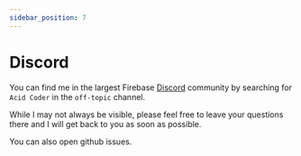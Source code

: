 ```yaml
---
sidebar_position: 7
---
```


# Discord

You can find me in the largest Firebase [Discord](https://discord.com/invite/BN2cgc3) community by searching for `Acid Coder` in the `off-topic` channel.

While I may not always be visible, please feel free to leave your questions there and I will get back to you as soon as possible.

You can also open github issues.
